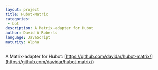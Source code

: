 ```yaml
---
layout: project
title: Hubot-Matrix
categories: 
 - bot
description: A Matrix-adapter for Hubot
author: David A Roberts
language: JavaScript
maturity: Alpha
---
```


A Matrix-adapter for Hubot: [https://github.com/davidar/hubot-matrix/](https://github.com/davidar/hubot-matrix/)
